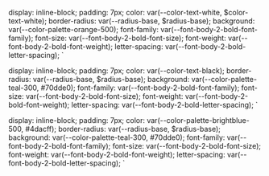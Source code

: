 
  display: inline-block;
  padding: 7px;
  color: var(--color-text-white, $color-text-white);
  border-radius: var(--radius-base, $radius-base);
  background: var(--color-palette-orange-500);
  font-family: var(--font-body-2-bold-font-family);
  font-size: var(--font-body-2-bold-font-size);
  font-weight: var(--font-body-2-bold-font-weight);
  letter-spacing: var(--font-body-2-bold-letter-spacing);
`

  display: inline-block;
  padding: 7px;
  color: var(--color-text-black);
  border-radius: var(--radius-base, $radius-base);
  background: var(--color-palette-teal-300, #70dde0);
      font-family: var(--font-body-2-bold-font-family);
    font-size: var(--font-body-2-bold-font-size);
    font-weight: var(--font-body-2-bold-font-weight);
    letter-spacing: var(--font-body-2-bold-letter-spacing);
`

  display: inline-block;
  padding: 7px;
  color: var(--color-palette-brightblue-500, #4dacff);
  border-radius: var(--radius-base, $radius-base);
  background: var(--color-palette-teal-300, #70dde0);
      font-family: var(--font-body-2-bold-font-family);
    font-size: var(--font-body-2-bold-font-size);
    font-weight: var(--font-body-2-bold-font-weight);
    letter-spacing: var(--font-body-2-bold-letter-spacing);
`